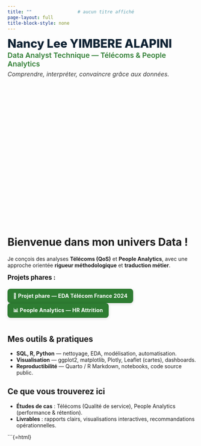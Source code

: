 ```yaml
---
title: ""                 # aucun titre affiché
page-layout: full
title-block-style: none
---
```


<!-- ===== EN-TÊTE PERSONNEL (haut gauche) ===== -->
<div class="home-header">
  <div class="home-name">Nancy Lee YIMBERE ALAPINI</div>
  <div class="home-role">Data Analyst Technique — Télécoms &amp; People Analytics</div>
  <div class="home-tagline">Comprendre, interpréter, convaincre grâce aux données.</div>
</div>

<!-- (2 lignes d'espace sous la tagline) -->
<div class="spacer-2lines"></div>

<!-- ===== BANNIÈRE D’ACCUEIL ===== -->
<div class="hero-banner-home"></div>

# Bienvenue dans mon univers Data !

Je conçois des analyses **Télécoms (QoS)** et **People Analytics**, avec une approche orientée **rigueur méthodologique** et **traduction métier**.

<!-- ===== Légende des projets (gras, noir) ===== -->
<div class="projects-intro"><strong>Projets phares :</strong></div>

<!-- ===== Projets phares (toujours visibles) ===== -->
<div class="projects-row">
  <a class="project-pill" href="telecoms/index.qmd">🚀 Projet phare — EDA Télécom France 2024</a>
  <a class="project-pill" href="people-analytics/index.qmd">📊 People Analytics — HR Attrition</a>
</div>

## Mes outils & pratiques
- **SQL, R, Python** — nettoyage, EDA, modélisation, automatisation.
- **Visualisation** — ggplot2, matplotlib, Plotly, Leaflet (cartes), dashboards.
- **Reproductibilité** — Quarto / R Markdown, notebooks, code source public.

## Ce que vous trouverez ici
- **Études de cas** : Télécoms (Qualité de service), People Analytics (performance & rétention).
- **Livrables** : rapports clairs, visualisations interactives, recommandations opérationnelles.

```{=html}
<style>
/* Cache tout bloc-titre résiduel */
.quarto-title-block { display:none; }

/* ===== En-tête perso (haut gauche) ===== */
.home-header{
  margin-top: 4px;
  margin-bottom: 0;
}
.home-name{
  font-size: clamp(1.4rem, 2.2vw + .6rem, 2.0rem);
  font-weight: 800;
  color: #0f2233;
  line-height: 1.15;
}
.home-role{
  margin-top: 2px;
  font-size: clamp(1.05rem, 1.4vw + .35rem, 1.25rem);
  font-weight: 600;
  color: #2E7D32;             /* vert — dimension humaine */
  line-height: 1.25;
}
.home-tagline{
  margin-top: 4px;
  font-size: clamp(1.0rem, 1.1vw + .25rem, 1.15rem);
  color: #333;
  font-style: italic;
  line-height: 1.35;
}

/* 2 lignes d'espace avant la bannière */
.spacer-2lines{
  height: calc(1.35em * 2);   /* ~ 2 lignes en fonction de la taille du texte */
}

/* ===== Bannière accueil — même format que les autres pages ===== */
.hero-banner-home{
  width: 100%;
  height: 340px;                           /* ajuste 280–380px si besoin */
  background-image: url('/assets/people-analytics.jpg');  /* remplace si besoin */
  background-size: cover;
  background-position: center center;
  margin-bottom: 24px;                     /* espace sous la bannière */
  border-radius: 0;                        /* garder en plein-bord si souhaité */
}

/* ===== Légende "Projets phares :" (gras, noir) ===== */
.projects-intro{
  margin: 6px 0 6px 0;
  color: #111;
  font-size: 1.05rem;
}

/* ===== Rangée de projets ===== */
.projects-row{
  display: flex;
  gap: 12px;
  flex-wrap: wrap;
  margin: 4px 0 22px 0;
}

/* Pastilles-projets visibles par défaut (aucun survol requis) */
.project-pill{
  display: inline-block;
  background: #2E7D32;       /* vert pro */
  color: #fff !important;
  text-decoration: none !important;
  padding: 10px 14px;
  border-radius: 8px;
  box-shadow: 0 2px 8px rgba(0,0,0,.12);
  font-weight: 700;
  letter-spacing: .2px;
  line-height: 1.2;
  border: 1px solid rgba(0,0,0,.06);
  opacity: 1 !important;
  transform: translateY(0);
  transition: transform .15s ease, box-shadow .15s ease;
}
.project-pill:hover{
  transform: translateY(-2px);
  box-shadow: 0 6px 16px rgba(0,0,0,.15);
}

/* ===== Mobile ===== */
@media (max-width: 600px){
  .hero-banner-home{ height: 240px; margin-bottom: 20px; }
  .projects-intro{ margin-top: 2px; }
  .home-name{ font-size: 1.6rem; }
  .home-role{ font-size: 1.1rem; }
  .home-tagline{ font-size: 1rem; }
}
</style>
